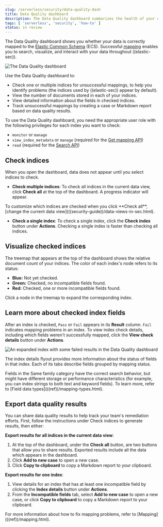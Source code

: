 ```yaml
---
slug: /serverless/security/data-quality-dash
title: Data Quality dashboard
description: The Data Quality dashboard summarizes the health of your data ingest pipeline.
tags: [ 'serverless', 'security', 'how-to' ]
status: in review
---
```


<DocBadge template="technical preview" />
<div id="data-quality-dash"></div>

The Data Quality dashboard shows you whether your data is correctly mapped to the [Elastic Common Schema](https://www.elastic.co/guide/en/ecs/current/ecs-reference.html) (ECS). Successful [mapping](((ref))/mapping.html) enables you to search, visualize, and interact with your data throughout ((elastic-sec)).

![The Data Quality dashboard](../images/data-quality-dash/-dashboards-data-qual-dash.png)

Use the Data Quality dashboard to:

* Check one or multiple indices for unsuccessful mappings, to help you identify problems (the indices used by ((elastic-sec)) appear by default).
* View the number of documents stored in each of your indices.
* View detailed information about the fields in checked indices.
* Track unsuccessful mappings by creating a case or Markdown report based on data quality results.

<DocCallOut title="Requirements">

To use the Data Quality dashboard, you need the appropriate user role with the following privileges for each index you want to check:

* `monitor` or `manage`
* `view_index_metadata` or `manage` (required for the [Get mapping API](((ref))/indices-get-mapping.html))
* `read` (required for the [Search API](((ref))/search-search.html))

</DocCallOut>

<div id="data-quality-dash-check-indices"></div>

## Check indices
When you open the dashboard, data does not appear until you select indices to check.

* **Check multiple indices**: To check all indices in the current data view, click **Check all** at the top of the dashboard. A progress indicator will appear.

<DocCallOut title="Important" color="warning">
To customize which indices are checked when you click **Check all**, [change the current data view](((security-guide))/data-views-in-sec.html).
</DocCallOut>

* **Check a single index**: To check a single index, click the **Check index** button under **Actions**. Checking a single index is faster than checking all indices.

## Visualize checked indices
The treemap that appears at the top of the dashboard shows the relative document count of your indices. The color of each index's node refers to its status:

* **Blue:** Not yet checked.
* **Green:** Checked, no incompatible fields found.
* **Red:** Checked, one or more incompatible fields found.

Click a node in the treemap to expand the corresponding index.

## Learn more about checked index fields
After an index is checked, `Pass` or `Fail` appears in its **Result** column. `Fail` indicates mapping problems in an index. To view index check details, including which fields weren't successfully mapped, click the **View check details** button under **Actions**.

![An expanded index with some failed results in the Data Quality dashboard](../images/data-quality-dash/-dashboards-data-qual-dash-detail.png)

The index details flyout provides more information about the status of fields in that index. Each of its tabs describe fields grouped by mapping status.

<DocCallOut title="Note">
Fields in the Same family category have the correct search behavior, but might have different storage or performance characteristics (for example, you can index strings to both text and keyword fields). To learn more, refer to [Field data types](((ref))/mapping-types.html).
</DocCallOut>

## Export data quality results

You can share data quality results to help track your team's remediation efforts. First, follow the instructions under <DocLink slug="/serverless/security/data-quality-dash" section="check-indices">Check indices</DocLink> to generate results, then either:

**Export results for all indices in the current data view**:

1. At the top of the dashboard, under the **Check all** button, are two buttons that allow you to share results. Exported results include all the data which appears in the dashboard.
1. Click **Add to new case** to open a new <DocLink slug="/serverless/security/cases-overview">case</DocLink>.
1. Click **Copy to clipboard** to copy a Markdown report to your clipboard.

**Export results for one index**:

1. View details for an index that has at least one incompatible field by clicking the **Index details** button under **Actions**.
1. From the **Incompatible fields** tab, select **Add to new case** to open a new <DocLink slug="/serverless/security/cases-overview">case</DocLink>, or click **Copy to clipboard** to copy a Markdown report to your clipboard.

<DocCallOut title="Note">
For more information about how to fix mapping problems, refer to [Mapping](((ref))/mapping.html).
</DocCallOut>

